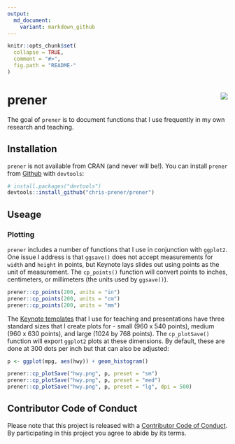 ```yaml
---
output:
  md_document:
    variant: markdown_github
---
```


<!-- README.md is generated from README.Rmd. Please edit that file -->

```r
knitr::opts_chunk$set(
  collapse = TRUE,
  comment = "#>",
  fig.path = "README-"
)
```

# prener <img src="man/figures/logo.png" align="right" />

The goal of `prener` is to document functions that I use frequently in my own research and teaching.

## Installation

`prener` is not available from CRAN (and never will be!). You can install `prener` from [Github](https://github.com/chris-prener/prener) with `devtools`:

```r
# install.packages("devtools")
devtools::install_github("chris-prener/prener")
```

## Useage
### Plotting
`prener` includes a number of functions that I use in conjunction with `ggplot2`. One issue I address is that `ggsave()` does not accept measurements for `width` and `height` in points, but Keynote lays slides out using points as the unit of measurement. The `cp_points()` function will convert points to inches, centimeters, or millimeters (the units used by `ggsave()`).

```r
prener::cp_points(200, units = "in")
prener::cp_points(200, units = "cm")
prener::cp_points(200, units = "mm")
```

The [Keynote templates](https://github.com/chris-prener/sequoia_templates) that I use for teaching and presentations have three standard sizes that I create plots for - small (960 x 540 points), medium (960 x 630 points), and large (1024 by 768 points). The `cp_plotSave()` function will export `ggplot2` plots at these dimensions. By default, these are done at 300 dots per inch but that can also be adjusted:

```r
p <- ggplot(mpg, aes(hwy)) + geom_histogram()

prener::cp_plotSave("hwy.png", p, preset = "sm")
prener::cp_plotSave("hwy.png", p, preset = "med")
prener::cp_plotSave("hwy.png", p, preset = "lg", dpi = 500)
```

## Contributor Code of Conduct
Please note that this project is released with a [Contributor Code of Conduct](CONDUCT.md). By participating in this project you agree to abide by its terms.
